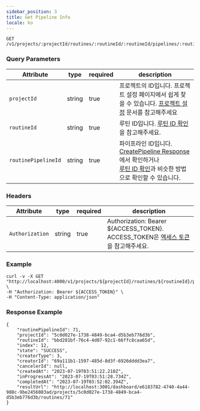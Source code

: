 ```yaml
---
sidebar_position: 3
title: Get Pipeline Info
locale: ko
---
```


```
GET /v1/projects/:projectId/routines/:routineId/:routineId/pipelines/:routinePipelineId
```

### Query Parameters

| Attribute           | type   | required | description                                                                                                                                                                                                                   |
| ------------------- | ------ | -------- | ----------------------------------------------------------------------------------------------------------------------------------------------------------------------------------------------------------------------------- |
| `projectId`         | string | true     | 프로젝트의 ID입니다. 프로젝트 설정 페이지에서 쉽게 찾을 수 있습니다. [프로젝트 설정](/management/project/settings) 문서를 참고해주세요                                                                                        |
| `routineId`         | string | true     | 루틴 ID입니다. [루틴 ID 확인](/management/project/routine#check-routine-id)을 참고해주세요.                                                                                                                                   |
| `routinePipelineId` | string | true     | 파이프라인 ID입니다. [CreatePipeline Response](/api/routine/create-pipeline#create-pipeline-response)에서 확인하거나 <br/> [루틴 ID 확인](/management/project/routine#check-routine-id)과 비슷한 방법으로 확인할 수 있습니다. |

### Headers

| Attribute       | type   | required | description                                                                                                 |
| --------------- | ------ | -------- | ----------------------------------------------------------------------------------------------------------- |
| `Authorization` | string | true     | Authorization: Bearer ${ACCESS_TOKEN}.<br />ACCESS_TOKEN은 [엑세스 토큰](/api/access-token)을 참고해주세요. |

### Example

```
curl -v -X GET "http://localhost:4000/v1/projects/${projectId}/routines/${routineId}/pipelines/${routinePipelineId}" \
-H "Authorization: Bearer ${ACCESS_TOKEN}" \
-H "Content-Type: application/json"
```

### Response Example

```
{
    "routinePipelineId": 71,
    "projectId": "5c0d027e-1738-4849-bca4-d5b3eb776d3b",
    "routineId": "bbd281bf-76c4-4d07-92c1-66ffc8caa65d",
    "index": 12,
    "state": "SUCCESS",
    "creatorType": 3,
    "creatorId": "69a111b1-1597-485d-8d3f-6926dddd3ea7",
    "cancelerId": null,
    "createdAt": "2023-07-19T03:51:22.210Z",
    "inProgressAt": "2023-07-19T03:51:28.734Z",
    "completedAt": "2023-07-19T03:52:02.394Z",
    "resultUrl": "http://localhost:3001/dashboard/e6183782-4740-4a44-988c-9be2456083ad/projects/5c0d027e-1738-4849-bca4-d5b3eb776d3b/routines/71"
}
```
